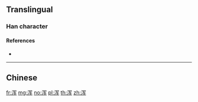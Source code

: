 {{character info/new}}
{{also|渾}}
==Translingual==

===Han character===
{{Han char|rn=85|rad=水|as=06|sn=9|four=|canj=EBKQ|ids=⿰氵军}}

====References====
* {{Han ref|kx=0623.171|hdz=31616.080|uh=6D51|ud=27985}}

----

==Chinese==
{{zh-see|渾}}

[[fr:浑]]
[[mg:浑]]
[[no:浑]]
[[pl:浑]]
[[th:浑]]
[[zh:浑]]